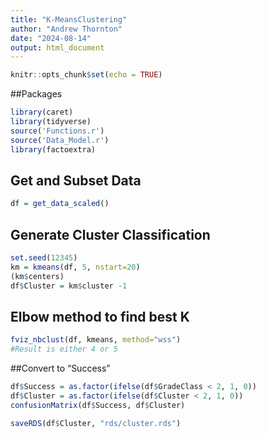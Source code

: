 ```yaml
---
title: "K-MeansClustering"
author: "Andrew Thornton"
date: "2024-08-14"
output: html_document
---
```


```r
knitr::opts_chunk$set(echo = TRUE)
```

##Packages

```r
library(caret)
library(tidyverse)
source('Functions.r')
source('Data_Model.r')
library(factoextra)
```

## Get and Subset Data
```r
df = get_data_scaled()
```

## Generate Cluster Classification
``` r
set.seed(12345)
km = kmeans(df, 5, nstart=20)
(km$centers)
df$Cluster = km$cluster -1
```

## Elbow method to find best K
``` r
fviz_nbclust(df, kmeans, method="wss")
#Result is either 4 or 5
```

##Convert to "Success"
```r
df$Success = as.factor(ifelse(df$GradeClass < 2, 1, 0))
df$Cluster = as.factor(ifelse(df$Cluster < 2, 1, 0))
confusionMatrix(df$Success, df$Cluster)

saveRDS(df$Cluster, "rds/cluster.rds")
```